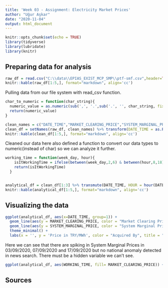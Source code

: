 ```yaml
---
title: 'Week 03 - Assignment: Electricity Market Prices'
author: "Uğur Aşkar"
date: "2020-11-04"
output: html_document
---
```


```r
knitr::opts_chunk$set(echo = TRUE)
library(tidyverse)
library(lubridate)
library(knitr)
```

## Preparing data for analysis

```r
raw_df = read.csv("C:\\data\\EPIAS_EXIST_MCP_SMP\\ptf-smf.csv",header=TRUE,dec=",")
knitr::kable(raw_df[1:5,], format="markdown", align='cc')
```
Pulling data from our file system with read_csv function.

```r
char_to_numeric = function(char_string){
  numeric_value = as.numeric(sub(',', '.',sub('.', '', char_string, fixed = TRUE)))
  return(numeric_value)
}

clean_names = c("DATE_TIME","MARKET_CLEARING_PRICE","SYSTEM_MARGINAL_PRICE","POSITIVE_IMBALANCE_PRICE","NEGATIVE_IMBALANCE_PRICE","SYSTEM_MARGINAL_PRICE_COURSE")
clean_df = setNames(raw_df, clean_names) %>% transform(DATE_TIME = as.POSIXct(DATE_TIME,format='%d.%m.%y %H:%M'), SYSTEM_MARGINAL_PRICE = char_to_numeric(SYSTEM_MARGINAL_PRICE), NEGATIVE_IMBALANCE_PRICE = char_to_numeric(NEGATIVE_IMBALANCE_PRICE))
knitr::kable(clean_df[1:5,], format="markdown", align='cc')
```
Cleaned our data here also defined a function to convert our data types to numeric(instead of char) so we can analyze it further.

```r
working_time = function(week_day, hour){
    isItWorkingTime = ifelse(between(week_day,2,6) & between(hour,8,18), "Working Time", "Free Time")
    return(isItWorkingTime)
  }


analytical_df = clean_df[1:3] %>% transmute(DATE_TIME, HOUR = hour(DATE_TIME), WEEK_DAY = wday(DATE_TIME, label = TRUE, abbr=FALSE, locale='UK'), WORKING_TIME = working_time(wday(DATE_TIME),hour(DATE_TIME)), MARKET_CLEARING_PRICE, SYSTEM_MARGINAL_PRICE)
knitr::kable(analytical_df[1:5,], format="markdown", align='cc')
```

## Visualizing the data
```r
ggplot(analytical_df, aes(x=DATE_TIME, group=1)) +
  geom_line(aes(y = MARKET_CLEARING_PRICE, color = "Market Clearing Price") , size = 1) +
  geom_line(aes(y = SYSTEM_MARGINAL_PRICE, color = "System Marginal Price"), size = 1) +
  theme_minimal() + 
  labs(x = '', y = 'Price in TRY/MWh', color = "Acquired By", title = "MCP/SMP", subtitle = "Electricity market prices in September 2020")
```

Here we can see that there are spiking in System Marginal Prices in 03/09/2020, 07/09/2020 and 17/09/2020 but no national anomaly detected in news search. There must be a hidden variable we can't see.

```r
ggplot(analytical_df, aes(WORKING_TIME, fill= MARKET_CLEARING_PRICE)) + geom_bar(position = "dodge2") + theme_minimal()
```

## Sources